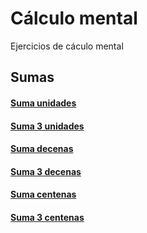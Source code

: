 # Cálculo mental

Ejercicios de cáculo mental

## Sumas

#### [Suma unidades](/calculo-mental/suma-unidades)

#### [Suma 3 unidades](/calculo-mental/suma-unidades-3)

#### [Suma decenas](/calculo-mental/suma-decenas)

#### [Suma 3 decenas](/calculo-mental/suma-decenas-3)

#### [Suma centenas](/calculo-mental/suma-centenas)

#### [Suma 3 centenas](/calculo-mental/suma-centenas-3)

